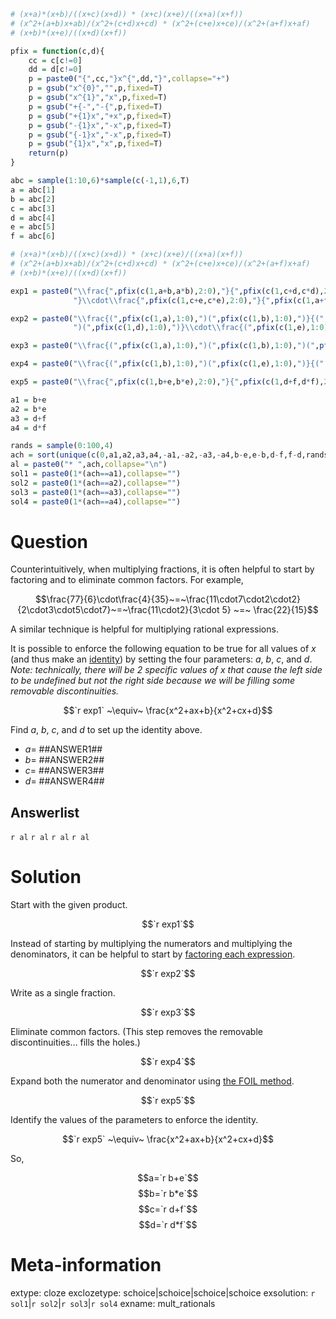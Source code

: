 ```r
# (x+a)*(x+b)/((x+c)(x+d)) * (x+c)(x+e)/((x+a)(x+f))
# (x^2+(a+b)x+ab)/(x^2+(c+d)x+cd) * (x^2+(c+e)x+ce)/(x^2+(a+f)x+af)
# (x+b)*(x+e)/((x+d)(x+f))

pfix = function(c,d){
    cc = c[c!=0]
    dd = d[c!=0]
    p = paste0("{",cc,"}x^{",dd,"}",collapse="+")
    p = gsub("x^{0}","",p,fixed=T)
    p = gsub("x^{1}","x",p,fixed=T)
    p = gsub("+{-","-{",p,fixed=T)
    p = gsub("+{1}x","+x",p,fixed=T)
    p = gsub("-{1}x","-x",p,fixed=T)
    p = gsub("{-1}x","-x",p,fixed=T)
    p = gsub("{1}x","x",p,fixed=T)
    return(p)
}

abc = sample(1:10,6)*sample(c(-1,1),6,T)
a = abc[1]
b = abc[2]
c = abc[3]
d = abc[4]
e = abc[5]
f = abc[6]

# (x+a)*(x+b)/((x+c)(x+d)) * (x+c)(x+e)/((x+a)(x+f))
# (x^2+(a+b)x+ab)/(x^2+(c+d)x+cd) * (x^2+(c+e)x+ce)/(x^2+(a+f)x+af)
# (x+b)*(x+e)/((x+d)(x+f))

exp1 = paste0("\\frac{",pfix(c(1,a+b,a*b),2:0),"}{",pfix(c(1,c+d,c*d),2:0),
              "}\\cdot\\frac{",pfix(c(1,c+e,c*e),2:0),"}{",pfix(c(1,a+f,a*f),2:0),"}")

exp2 = paste0("\\frac{(",pfix(c(1,a),1:0),")(",pfix(c(1,b),1:0),")}{(",pfix(c(1,c),1:0),
              ")(",pfix(c(1,d),1:0),")}\\cdot\\frac{(",pfix(c(1,e),1:0),")(",pfix(c(1,c),1:0),")}{(",pfix(c(1,a),1:0),")(",pfix(c(1,f),1:0),")}")

exp3 = paste0("\\frac{(",pfix(c(1,a),1:0),")(",pfix(c(1,b),1:0),")(",pfix(c(1,e),1:0),")(",pfix(c(1,c),1:0),")}{(",pfix(c(1,c),1:0),")(",pfix(c(1,d),1:0),")(",pfix(c(1,a),1:0),")(",pfix(c(1,f),1:0),")}")

exp4 = paste0("\\frac{(",pfix(c(1,b),1:0),")(",pfix(c(1,e),1:0),")}{(",pfix(c(1,d),1:0),")(",pfix(c(1,f),1:0),")}")

exp5 = paste0("\\frac{",pfix(c(1,b+e,b*e),2:0),"}{",pfix(c(1,d+f,d*f),2:0),"}",collapse="")

a1 = b+e
a2 = b*e
a3 = d+f
a4 = d*f

rands = sample(0:100,4)
ach = sort(unique(c(0,a1,a2,a3,a4,-a1,-a2,-a3,-a4,b-e,e-b,d-f,f-d,rands,-rands)))
al = paste0("* ",ach,collapse="\n")
sol1 = paste0(1*(ach==a1),collapse="")
sol2 = paste0(1*(ach==a2),collapse="")
sol3 = paste0(1*(ach==a3),collapse="")
sol4 = paste0(1*(ach==a4),collapse="")

```

Question
========

Counterintuitively, when multiplying fractions, it is often helpful to start by factoring and to eliminate common factors. For example,

$$\frac{77}{6}\cdot\frac{4}{35}~=~\frac{11\cdot7\cdot2\cdot2}{2\cdot3\cdot5\cdot7}~=~\frac{11\cdot2}{3\cdot 5} ~=~ \frac{22}{15}$$

A similar technique is helpful for multiplying rational expressions.

It is possible to enforce the following equation to be true for all values of $x$ (and thus make an [identity](https://en.wikipedia.org/wiki/Identity_(mathematics))) by setting the four parameters: $a$, $b$, $c$, and $d$. *Note: technically, there will be 2 specific values of $x$ that cause the left side to be undefined but not the right side because we will be filling some removable discontinuities.*

$$`r exp1` ~\equiv~ \frac{x^2+ax+b}{x^2+cx+d}$$

Find $a$, $b$, $c$, and $d$ to set up the identity above.

* $a=$ ##ANSWER1##
* $b=$ ##ANSWER2##
* $c=$ ##ANSWER3##
* $d=$ ##ANSWER4##


Answerlist
--------

`r al`
`r al`
`r al`
`r al`


Solution
========

Start with the given product.

$$`r exp1`$$

Instead of starting by multiplying the numerators and multiplying the denominators, it can be helpful to start by [factoring each expression](https://www.khanacademy.org/math/algebra/x2f8bb11595b61c86:quadratics-multiplying-factoring/x2f8bb11595b61c86:factor-quadratics-intro/a/factoring-quadratics-leading-coefficient-1).

$$`r exp2`$$

Write as a single fraction.

$$`r exp3`$$

Eliminate common factors. (This step removes the removable discontinuities... fills the holes.)

$$`r exp4`$$

Expand both the numerator and denominator using [the FOIL method](https://en.wikipedia.org/wiki/FOIL_method).

$$`r exp5`$$

Identify the values of the parameters to enforce the identity.

$$`r exp5` ~\equiv~ \frac{x^2+ax+b}{x^2+cx+d}$$

So,

$$a=`r b+e`$$
$$b=`r b*e`$$
$$c=`r d+f`$$
$$d=`r d*f`$$


Meta-information
============
extype: cloze
exclozetype: schoice|schoice|schoice|schoice
exsolution: `r sol1`|`r sol2`|`r sol3`|`r sol4`
exname: mult_rationals